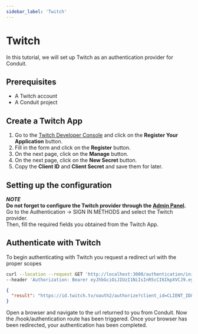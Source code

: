 ```yaml
---
sidebar_label: 'Twitch'
---
```


# Twitch

In this tutorial, we will set up Twitch as an authentication provider for Conduit.<br />

## Prerequisites

- A Twitch account
- A Conduit project

## Create a Twitch App

1. Go to the [Twitch Developer Console](https://dev.twitch.tv/console/apps) and click on the **Register Your Application** button.
2. Fill in the form and click on the **Register** button.
3. On the next page, click on the **Manage** button.
4. On the next page, click on the **New Secret** button.
5. Copy the **Client ID** and **Client Secret** and save them for later.

## Setting up the configuration

***NOTE***<br />
**Do not forget to configure the Twitch provider through the [Admin Panel](../config#third-party).**<br />
Go to the Authentication -> SIGN IN METHODS and select the Twitch provider.<br />
Then, fill the required fields you obtained from the Twitch App.

## Authenticate with Twitch

To begin authenticating with Twitch you request a redirect url with the proper scopes<br />

``` bash title="Request"
curl --location --request GET 'http://localhost:3000/authentication/init/twitch' \
--header 'Authorization: Bearer eyJhbGciOiJIUzI1NiIsInR5cCI6IkpXVCJ9.eyJpZCI6IjYzNjNjZGNkMDhkNTU2MDk1NmM4MGQ4OSIsImlhdCI6MTY2OTIxMDM1MywiZXhwIjoxNjY5MjgyMzUzfQ.TyvHCuyDKLiKFoEpaXRdbYoFwrzDlFiW4VdUVQJdf7U' \

```

``` json title="Response"
{
  "result": "https://id.twitch.tv/oauth2/authorize?client_id=CLIENT_ID&redirect_uri=http%3A%2F%2Flocalhost%3A3000%2Fauthentication%2Fcallback%2Ftwitch&response_type=code&scope=user:read:email"
}
```


Open a browser and navigate to the url returned to you from Conduit.
Now the /hook/authentication route has been triggered.
Once your browser has been redirected, your authentication has been completed.

